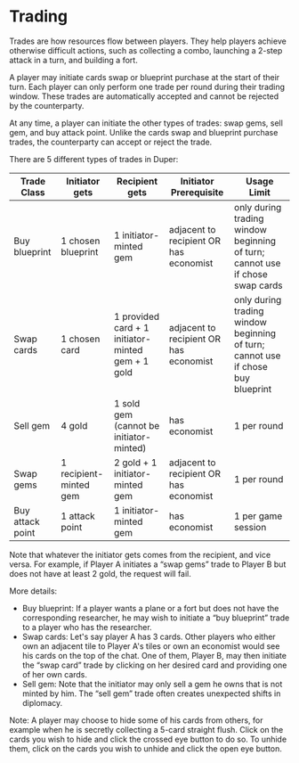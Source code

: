 # Trading

Trades are how resources flow between players. They help players achieve otherwise difficult actions, such as collecting a combo, launching a 2-step attack in a turn, and building a fort.

A player may initiate cards swap or blueprint purchase at the start of their turn. Each player can only perform one trade per round during their trading window. These trades are automatically accepted and cannot be rejected by the counterparty.

At any time, a player can initiate the other types of trades: swap gems, sell gem, and buy attack point. Unlike the cards swap and blueprint purchase trades, the counterparty can accept or reject the trade.

There are 5 different types of trades in Duper:

| Trade Class      | Initiator gets         | Recipient gets                                    | Initiator Prerequisite                              | Usage Limit                       |
| ---------------- | ---------------------- | ------------------------------------------------- | --------------------------------------------------- | --------------------------------- |
| Buy blueprint    | 1 chosen blueprint     | 1 initiator-minted gem                            | adjacent to recipient OR has economist              | only during trading window beginning of turn; cannot use if chose swap cards |
| Swap cards       | 1 chosen card          | 1 provided card + 1 initiator-minted gem + 1 gold | adjacent to recipient OR has economist              | only during trading window beginning of turn; cannot use if chose buy blueprint |
| Sell gem         | 4 gold                 | 1 sold gem (cannot be initiator-minted)           | has economist                                       | 1 per round                       |
| Swap gems        | 1 recipient-minted gem | 2 gold + 1 initiator-minted gem                   | adjacent to recipient OR has economist              | 1 per round                       |
| Buy attack point | 1 attack point         | 1 initiator-minted gem                            | has economist                                       | 1 per game session                |

Note that whatever the initiator gets comes from the recipient, and vice versa. For example, if Player A initiates a “swap gems” trade to Player B but does not have at least 2 gold, the request will fail.

More details:

- Buy blueprint: If a player wants a plane or a fort but does not have the corresponding researcher, he may wish to initiate a “buy blueprint” trade to a player who has the researcher.
- Swap cards: Let's say player A has 3 cards. Other players who either own an adjacent tile to Player A's tiles or own an economist would see his cards on the top of the chat. One of them, Player B, may then initiate the “swap card” trade by clicking on her desired card and providing one of her own cards.
- Sell gem: Note that the initiator may only sell a gem he owns that is not minted by him. The “sell gem” trade often creates unexpected shifts in diplomacy.

Note: A player may choose to hide some of his cards from others, for example when he is secretly collecting a 5-card straight flush. Click on the cards you wish to hide and click the crossed eye button to do so. To unhide them, click on the cards you wish to unhide and click the open eye button.
